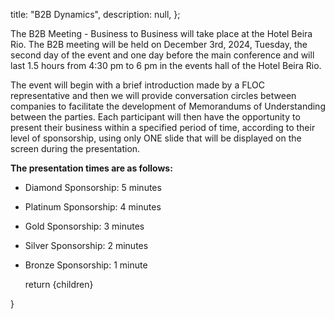 
  title: "B2B Dynamics",
  description: null,
};

The B2B Meeting - Business to Business will take place at the Hotel Beira Rio. The B2B meeting will be held on December 3rd, 2024, Tuesday, the second day of the event and one day before the main conference and will last 1.5 hours from 4:30 pm to 6 pm in the events hall of the Hotel Beira Rio.

The event will begin with a brief introduction made by a FLOC representative and then we will provide conversation circles between companies to facilitate the development of Memorandums of Understanding between the parties.
Each participant will then have the opportunity to present their business within a specified period of time, according to their level of sponsorship, using only ONE slide that will be displayed on the screen during the presentation.

**The presentation times are as follows:**

- Diamond Sponsorship: 5 minutes
- Platinum Sponsorship: 4 minutes
- Gold Sponsorship: 3 minutes
- Silver Sponsorship: 2 minutes
- Bronze Sponsorship: 1 minute

  return <MdxLayout metadata={metadata}>{children}</MdxLayout>


}
